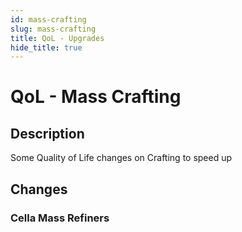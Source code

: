 ```yaml
---
id: mass-crafting
slug: mass-crafting
title: QoL - Upgrades
hide_title: true
---
```


# QoL - Mass Crafting

## Description

Some Quality of Life changes on Crafting to speed up

## Changes

### Cella Mass Refiners
